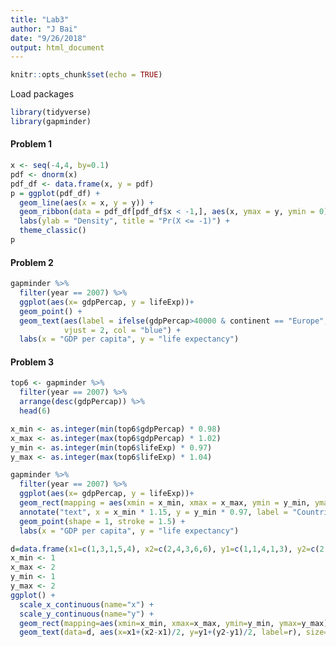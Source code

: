 ```yaml
---
title: "Lab3"
author: "J Bai"
date: "9/26/2018"
output: html_document
---
```


```r
knitr::opts_chunk$set(echo = TRUE)
```

Load packages
```r
library(tidyverse)
library(gapminder)
```

#### Problem 1
```r
x <- seq(-4,4, by=0.1)
pdf <- dnorm(x)
pdf_df <- data.frame(x, y = pdf)
p = ggplot(pdf_df) +
  geom_line(aes(x = x, y = y)) +
  geom_ribbon(data = pdf_df[pdf_df$x < -1,], aes(x, ymax = y, ymin = 0), fill = "red", col = "black") +
  labs(ylab = "Density", title = "Pr(X <= -1)") +
  theme_classic()
p
```


#### Problem 2
```r
gapminder %>%
  filter(year == 2007) %>%
  ggplot(aes(x= gdpPercap, y = lifeExp))+
  geom_point() +
  geom_text(aes(label = ifelse(gdpPercap>40000 & continent == "Europe",as.character(country),'')),
            vjust = 2, col = "blue") +
  labs(x = "GDP per capita", y = "life expectancy")
```


#### Problem 3
```r
top6 <- gapminder %>%
  filter(year == 2007) %>%
  arrange(desc(gdpPercap)) %>%
  head(6)

x_min <- as.integer(min(top6$gdpPercap) * 0.98)
x_max <- as.integer(max(top6$gdpPercap) * 1.02)
y_min <- as.integer(min(top6$lifeExp) * 0.97) 
y_max <- as.integer(max(top6$lifeExp) * 1.04)

gapminder %>%
  filter(year == 2007) %>%
  ggplot(aes(x= gdpPercap, y = lifeExp))+
  geom_rect(mapping = aes(xmin = x_min, xmax = x_max, ymin = y_min, ymax = y_max), alpha = 0.003, fill = 2) +
  annotate("text", x = x_min * 1.15, y = y_min * 0.97, label = "Countries with \n highest GDP") +
  geom_point(shape = 1, stroke = 1.5) +
  labs(x = "GDP per capita", y = "life expectancy")
```

```r
d=data.frame(x1=c(1,3,1,5,4), x2=c(2,4,3,6,6), y1=c(1,1,4,1,3), y2=c(2,2,5,3,5), t=c('a','a','a','b','b'), r=c(1,2,3,4,5))
x_min <- 1
x_max <- 2
y_min <- 1
y_max <- 2
ggplot() + 
  scale_x_continuous(name="x") + 
  scale_y_continuous(name="y") +
  geom_rect(mapping=aes(xmin=x_min, xmax=x_max, ymin=y_min, ymax=y_max), color="black", fill = "red", alpha=0.3) +
  geom_text(data=d, aes(x=x1+(x2-x1)/2, y=y1+(y2-y1)/2, label=r), size=4)
```
